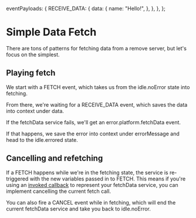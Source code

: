   eventPayloads: {
    RECEIVE_DATA: {
      data: {
        name: "Hello!",
      },
    },
  },
};


# Simple Data Fetch

There are tons of patterns for fetching data from a remove server, but let's focus on the simplest.

## Playing fetch

We start with a <Event>FETCH</Event> event, which takes us from the <State>idle.noError</State> state into <State>fetching</State>.

From there, we're waiting for a <Event>RECEIVE_DATA</Event> event, which saves the data into context under <Context stringify>data</Context>.

If the <Service>fetchData</Service> service fails, we'll get an <Event>error.platform.fetchData</Event> event.

If that happens, we save the error into context under <Context>errorMessage</Context> and head to the <State>idle.errored</State> state.

## Cancelling and refetching

If a <Event>FETCH</Event> happens while we're in the <State>fetching</State> state, the service is re-triggered with the new variables passed in to <Event>FETCH</Event>. This means if you're using an [invoked callback](https://xstate.js.org/docs/guides/communication.html#invoking-callbacks) to represent your <Service>fetchData</Service> service, you can implement cancelling the current fetch call.

You can also fire a <Event>CANCEL</Event> event while in <State>fetching</State>, which will end the current <Service>fetchData</Service> service and take you back to <State>idle.noError</State>.
